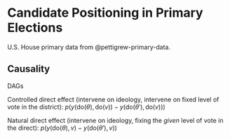 # Candidate Positioning in Primary Elections {#ch:positioning}

U.S. House primary data from @pettigrew-primary-data. 


## Causality

DAGs

Controlled direct effect (intervene on ideology, intervene on fixed level of vote in the district):
$p(y(\mathrm{do}(\theta), \mathrm{do}(v)) - y(\mathrm{do}(\theta'), \mathrm{do}(v)))$

Natural direct effect (intervene on ideology, fixing the _given_ level of vote in the direct):
$p\left( y\left(\mathrm{do}\left(\theta\right), v\right) - y\left(\mathrm{do}\left(\theta'\right), v\right) \right)$


